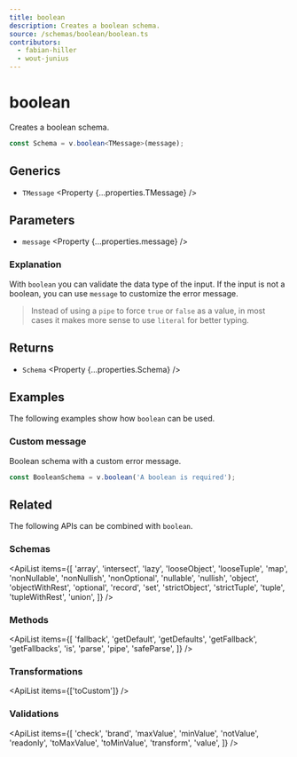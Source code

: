 ```yaml
---
title: boolean
description: Creates a boolean schema.
source: /schemas/boolean/boolean.ts
contributors:
  - fabian-hiller
  - wout-junius
---
```



# boolean

Creates a boolean schema.

```ts
const Schema = v.boolean<TMessage>(message);
```

## Generics

- `TMessage` <Property {...properties.TMessage} />

## Parameters

- `message` <Property {...properties.message} />

### Explanation

With `boolean` you can validate the data type of the input. If the input is not a boolean, you can use `message` to customize the error message.

> Instead of using a <Link href="../pipe/">`pipe`</Link> to force `true` or `false` as a value, in most cases it makes more sense to use <Link href="../literal/">`literal`</Link> for better typing.

## Returns

- `Schema` <Property {...properties.Schema} />

## Examples

The following examples show how `boolean` can be used.

### Custom message

Boolean schema with a custom error message.

```ts
const BooleanSchema = v.boolean('A boolean is required');
```

## Related

The following APIs can be combined with `boolean`.

### Schemas

<ApiList
  items={[
    'array',
    'intersect',
    'lazy',
    'looseObject',
    'looseTuple',
    'map',
    'nonNullable',
    'nonNullish',
    'nonOptional',
    'nullable',
    'nullish',
    'object',
    'objectWithRest',
    'optional',
    'record',
    'set',
    'strictObject',
    'strictTuple',
    'tuple',
    'tupleWithRest',
    'union',
  ]}
/>

### Methods

<ApiList
  items={[
    'fallback',
    'getDefault',
    'getDefaults',
    'getFallback',
    'getFallbacks',
    'is',
    'parse',
    'pipe',
    'safeParse',
  ]}
/>

### Transformations

<ApiList items={['toCustom']} />

### Validations

<ApiList
  items={[
    'check',
    'brand',
    'maxValue',
    'minValue',
    'notValue',
    'readonly',
    'toMaxValue',
    'toMinValue',
    'transform',
    'value',
  ]}
/>
